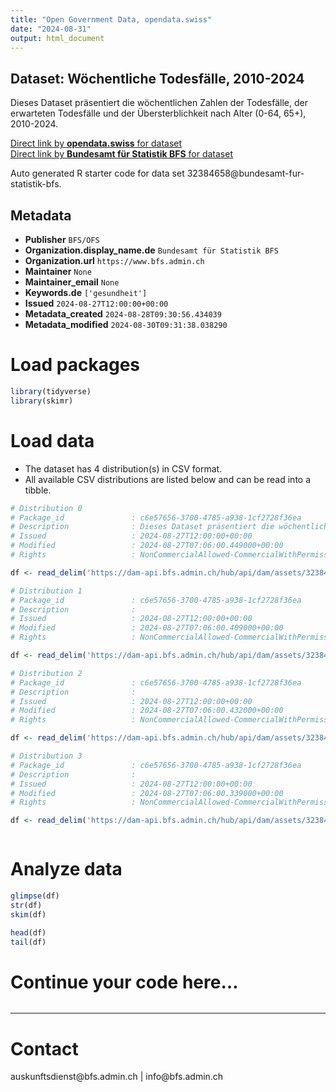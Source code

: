 ```yaml
---
title: "Open Government Data, opendata.swiss"
date: "2024-08-31"
output: html_document
---
```


## Dataset: Wöchentliche Todesfälle, 2010-2024

Dieses Dataset präsentiert die wöchentlichen Zahlen der Todesfälle, der erwarteten Todesfälle und der Übersterblichkeit nach Alter (0-64, 65+), 2010-2024.

[Direct link by **opendata.swiss** for dataset](https://opendata.swiss/de/dataset/wochentliche-todesfalle-2010-2024)<br>
[Direct link by **Bundesamt für Statistik BFS** for dataset](https://www.bfs.admin.ch/asset/de/ts-d-14.03.04.03-wr)

Auto generated R starter code for data set 32384658@bundesamt-fur-statistik-bfs.

## Metadata

- **Publisher** `BFS/OFS`
- **Organization.display_name.de** `Bundesamt für Statistik BFS`
- **Organization.url** `https://www.bfs.admin.ch`
- **Maintainer** `None`
- **Maintainer_email** `None`
- **Keywords.de** `['gesundheit']`
- **Issued** `2024-08-27T12:00:00+00:00`
- **Metadata_created** `2024-08-28T09:30:56.434039`
- **Metadata_modified** `2024-08-30T09:31:38.038290`


# Load packages

```r

library(tidyverse)
library(skimr)

```

# Load data

-   The dataset has 4 distribution(s) in CSV format.
-   All available CSV distributions are listed below and can be read into a tibble.

```r

# Distribution 0
# Package_id               : c6e57656-3700-4785-a938-1cf2728f36ea
# Description              : Dieses Dataset präsentiert die wöchentlichen Zahlen der Todesfälle, der erwarteten Todesfälle und der Übersterblichkeit nach Alter (0-64, 65+), 2010-2024.
# Issued                   : 2024-08-27T12:00:00+00:00
# Modified                 : 2024-08-27T07:06:00.449000+00:00
# Rights                   : NonCommercialAllowed-CommercialWithPermission-ReferenceRequired

df <- read_delim('https://dam-api.bfs.admin.ch/hub/api/dam/assets/32384683/master')

# Distribution 1
# Package_id               : c6e57656-3700-4785-a938-1cf2728f36ea
# Description              : 
# Issued                   : 2024-08-27T12:00:00+00:00
# Modified                 : 2024-08-27T07:06:00.409000+00:00
# Rights                   : NonCommercialAllowed-CommercialWithPermission-ReferenceRequired

df <- read_delim('https://dam-api.bfs.admin.ch/hub/api/dam/assets/32384669/master')

# Distribution 2
# Package_id               : c6e57656-3700-4785-a938-1cf2728f36ea
# Description              : 
# Issued                   : 2024-08-27T12:00:00+00:00
# Modified                 : 2024-08-27T07:06:00.432000+00:00
# Rights                   : NonCommercialAllowed-CommercialWithPermission-ReferenceRequired

df <- read_delim('https://dam-api.bfs.admin.ch/hub/api/dam/assets/32384674/master')

# Distribution 3
# Package_id               : c6e57656-3700-4785-a938-1cf2728f36ea
# Description              : 
# Issued                   : 2024-08-27T12:00:00+00:00
# Modified                 : 2024-08-27T07:06:00.339000+00:00
# Rights                   : NonCommercialAllowed-CommercialWithPermission-ReferenceRequired

df <- read_delim('https://dam-api.bfs.admin.ch/hub/api/dam/assets/32384680/master')



```

# Analyze data

```r

glimpse(df)
str(df)
skim(df)

head(df)
tail(df)

```

# Continue your code here...

```r

```

------------------------------------------------------------------------

# Contact

auskunftsdienst@bfs.admin.ch | info@bfs.admin.ch
